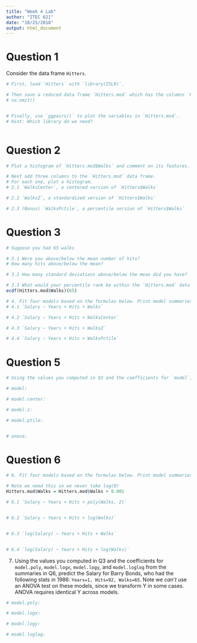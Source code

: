 ```yaml
---
title: "Week 4 Lab"
author: "ITEC 621"
date: "10/25/2018"
output: html_document
---
```


# Question 1
Consider the data frame `Hitters`.
```r
# First, load `Hitters` with `library(ISLR)`. 

# Then save a reduced data frame `Hitters.mod` which has the columns `Hits, Walks, HmRun, RBI, AtBat, Years, Salary`. Also, remove the rows with NA values with
# na.omit()


# Finally, use `ggpairs()` to plot the variables in `Hitters.mod`.
# Hint: Which library do we need?



```

# Question 2
```r
# Plot a histogram of `Hitters.mod$Walks` and comment on its features. 

# Next add three columns to the `Hitters.mod` data frame.
# For each one, plot a histogram.
# 2.1 `WalksCenter`, a centered version of `Hitters$Walks`

# 2.2 `WalksZ`, a standardized version of `Hitters$Walks`

# 2.3 (Bonus) `WalksPctile`, a percentile version of `Hitters$Walks`

```

# Question 3
```r
# Suppose you had 65 walks

# 3.1 Were you above/below the mean number of hits? 
# How many hits above/below the mean?

# 3.2 How many standard deviations above/below the mean did you have?

# 3.3 What would your percentile rank be within the `Hitters.mod` data frame? (Hint: Try `ecdf(Hitters.mod$Walks)()`)
ecdf(Hitters.mod$Walks)(65)
```


```r
# 4. Fit four models based on the formulas below. Print model summaries and compare the coefficients.
# 4.1 `Salary ~ Years + Hits + Walks`

# 4.2 `Salary ~ Years + Hits + WalksCenter`

# 4.3 `Salary ~ Years + Hits + WalksZ`

# 4.4 `Salary ~ Years + Hits + WalksPctile`


```

# Question 5
```r
# Using the values you computed in Q3 and the coefficients for `model`, `model.center`, and `model.z` from the summaries in Q4, predict the Salary for Barry Bonds, who had the following stats in 1986: `Years=1, Hits=92, Walks=65`. Then compare all three models using an ANOVA test, `anova()`.

# model:

# model.center:

# model.z:

# model.ptile:


# anova:

```

# Question 6
```r
# 6. Fit four models based on the formulas below. Print model summaries and compare the coefficients.

# Note we need this so we never take log(0)
Hitters.mod$Walks = Hitters.mod$Walks + 0.001

# 6.1 `Salary ~ Years + Hits + poly(Walks, 2)`


# 6.2 `Salary ~ Years + Hits + log(Walks)`


# 6.3 `log(Salary) ~ Years + Hits + Walks`


# 6.4 `log(Salary) ~ Years + Hits + log(Walks)`


```

7. Using the values you computed in Q3 and the coefficients for `model.poly`, `model.logx`, `model.logy`, and `model.loglog` from the summaries in Q6, predict the Salary for Barry Bonds, who had the following stats in 1986: `Years=1, Hits=92, Walks=65`. Note we *can't* use an ANOVA test on these models, since we transform Y in some cases. ANOVA requires identical Y across models.

```r
# model.poly:

# model.logx:

# model.logy:

# model.loglog:

```


